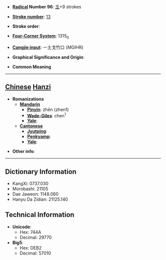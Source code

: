 * '''[[Wiktionary:Chinese radical index| Radical]] Number 96''': [[Wiktionary:Chinese radical index 玉|玉]]+9 strokes

* '''[[Wiktionary:Chinese total strokes index|Stroke number]]''': [[Wiktionary:Chinese total strokes index 13|13]]

* '''Stroke order''': 

* '''[[Wiktionary:Chinese four corner index|Four-Corner System]]''': 1315<sub>0</sub>

* '''[[Wiktionary:Chinese Cangjie index|Cangjie input]]''': 一土戈竹口 (MGIHR)

* '''Graphical Significance and Origin''': 

* '''Common Meaning'''

----

== [[Chinese]] [[Hanzi]] ==

* '''Romanizations'''
** '''[[Mandarin]]'''
*** '''[[Pinyin]]''': zhēn (zhen1)
*** '''[[Wade-Giles]]''': chen<sup>1</sup>
*** '''[[Yale]]''': 
** '''[[Cantonese]]'''
*** '''[[Jyutping]]''':
*** '''[[Penkyamp]]''': 
*** '''[[Yale]]''': 

* '''Other info''': 

----

== Dictionary Information ==

* KangXi: 0737.030
* Morobashi: 21105
* Dae Jaweon: 1148.060
* Hanyu Da Zidian: 21125.140

== Technical Information ==

* '''Unicode''':
** Hex: 744A
** Decimal: 29770
* '''Big5''':
** Hex: DEB2
** Decimal: 57010